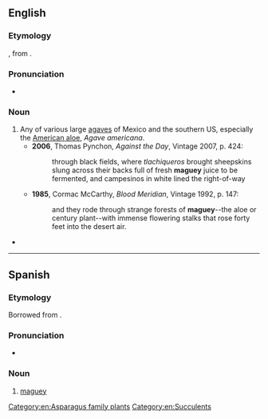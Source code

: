 {{also|magüey}}
==English==

===Etymology===
{{bor|en|es|maguey}}, from {{etyl|tnq|en}} {{m|tnq|maguey}}.

===Pronunciation===
* {{IPA|/məˈɡeɪ/|lang=en}}

===Noun===
{{en-noun}}

# Any of various large [[agave]]s of Mexico and the southern US, especially the [[American aloe]], ''Agave americana''.
#* '''2006''', Thomas Pynchon, ''Against the Day'', Vintage 2007, p. 424:
#*: through black fields, where ''tlachiqueros'' brought sheepskins slung across their backs full of fresh '''maguey''' juice to be fermented, and campesinos in white lined the right-of-way
#* '''1985''', Cormac McCarthy, ''Blood Meridian'', Vintage 1992, p. 147:
#*: and they rode through strange forests of '''maguey'''--the aloe or century plant--with immense flowering stalks that rose forty feet into the desert air.
* {{seeCites}}

[[Category:en:Asparagus family plants]]
[[Category:en:Succulents]]

----

==Spanish==

===Etymology===
Borrowed from {{bor|es|tnq|maguey|notext=1}}.

===Pronunciation===
* {{IPA|/maˈɡej/|lang=es}}

===Noun===
{{es-noun|m|es}}

# [[#English|maguey]]